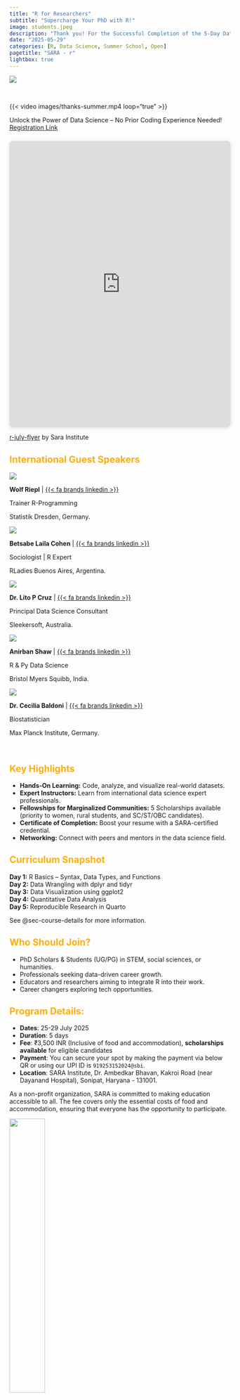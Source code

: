 ```yaml
---
title: "R for Researchers"
subtitle: "Supercharge Your PhD with R!"
image: students.jpeg
description: "Thank you! For the Successful Completion of the 5‑Day Data Science Summer School, “R for Researchers”, held from 25–29 July 2025"
date: "2025-05-29"
categories: [R, Data Science, Summer School, Open]
pagetitle: "SARA - r"
lightbox: true    
---
```


![](images/students.jpeg)

<br>

{{< video images/thanks-summer.mp4 loop="true" >}}


Unlock the Power of Data Science – No Prior Coding Experience Needed! <br> [Registration Link](https://forms.gle/T8oDSyGbyLi7bgF97)

<div style="position: relative; width: 100%; height: 0; padding-top: 129.4118%;
 padding-bottom: 0; box-shadow: 0 2px 8px 0 rgba(63,69,81,0.16); margin-top: 1.6em; margin-bottom: 0.9em; overflow: hidden;
 border-radius: 8px; will-change: transform;">
  <iframe loading="lazy" style="position: absolute; width: 100%; height: 100%; top: 0; left: 0; border: none; padding: 0;margin: 0;"
    src="https://www.canva.com/design/DAGrVLyrhqI/Dpu58fSx16DVxaOT-79VyA/view?embed" allowfullscreen="allowfullscreen" allow="fullscreen">
  </iframe>
</div>
<a href="https:&#x2F;&#x2F;www.canva.com&#x2F;design&#x2F;DAGrVLyrhqI&#x2F;Dpu58fSx16DVxaOT-79VyA&#x2F;view?utm_content=DAGrVLyrhqI&amp;utm_campaign=designshare&amp;utm_medium=embeds&amp;utm_source=link" target="_blank" rel="noopener">r-july-flyer</a> by Sara Institute

::::: {.centering}
# [International Guest Speakers]{style="color:#ffae09"}

:::: {.layout-grid}

::: {.col}
::: {.card}

![](images/wolf.jpg)

**Wolf Riepl** | [{{< fa brands linkedin >}}](https://www.linkedin.com/in/wolfriepl/)

Trainer R-Programming

Statistik Dresden, Germany.

:::
:::

::: {.col}

::: {.card}

![](images/bitsy.jpg)

**Betsabe Laila Cohen** | [{{< fa brands linkedin >}}](https://www.linkedin.com/in/betsabe1984/)

Sociologist | R Expert


RLadies Buenos Aires, Argentina.

:::
:::

::: {.col}
::: {.card}

![](images/lito.png)

**Dr. Lito P Cruz** | [{{< fa brands linkedin >}}](https://www.linkedin.com/in/l-p-cruz-phd/)

Principal Data Science Consultant

Sleekersoft, Australia.

:::
:::

::: {.col}
::: {.card}

![](images/anirban.jpg)

**Anirban Shaw** | [{{< fa brands linkedin >}}](https://www.linkedin.com/in/anirban-shaw/)

R & Py Data Science

Bristol Myers Squibb, India.

:::
:::

::: {.col}
::: {.card}

![](images/cecilia.jpg)

**Dr. Cecilia Baldoni** | [{{< fa brands linkedin >}}](https://www.linkedin.com/in/cecilia-baldoni/)

Biostatistician 

Max Planck Institute, Germany.

:::
:::


::::
:::::

<br>

:::: col
::: card
## [Key Highlights]{style="color:#ffae09"}

- **Hands-On Learning:** Code, analyze, and visualize real-world datasets.
- **Expert Instructors:** Learn from international data science expert professionals.
- **Fellowships for Marginalized Communities:** 5 Scholarships available (priority to women, rural students, and SC/ST/OBC candidates).
- **Certificate of Completion:** Boost your resume with a SARA-certified credential.
- **Networking:** Connect with peers and mentors in the data science field.

## [Curriculum Snapshot]{style="color:#ffae09"}

**Day 1:** R Basics – Syntax, Data Types, and Functions       
**Day 2:** Data Wrangling with dplyr and tidyr          
**Day 3:** Data Visualization using ggplot2        
**Day 4:** Quantitative Data Analysis       
**Day 5:** Reproducible Research in Quarto    

See @sec-course-details for more information.

## [Who Should Join?]{style="color:#ffae09"}

- PhD Scholars & Students (UG/PG) in STEM, social sciences, or humanities.    
- Professionals seeking data-driven career growth.
- Educators and researchers aiming to integrate R into their work.
- Career changers exploring tech opportunities.

## [Program Details:]{style="color:#ffae09"}

-   **Dates**: 25-29 July 2025
-   **Duration**: 5 days
-   **Fee**: ₹3,500 INR (Inclusive of food and accommodation), **scholarships available** for eligible candidates
-   **Payment**: You can secure your spot by making the payment via below QR or using our UPI ID is `919253152024@sbi`.
-   **Location**: SARA Institute, Dr. Ambedkar Bhavan, Kakroi Road (near Dayanand Hospital), Sonipat, Haryana - 131001.

As a non-profit organization, SARA is committed to making education accessible to all. The fee covers only the essential costs of food and accommodation, ensuring that everyone has the opportunity to participate.

![](images/qr-sara.png){width=40% fig-align=center}

:::
::::

<br>

<!-- :::: col -->
<!-- ::: card -->
<!-- ## [Schedule]{style="color:#228B22"} -->

<!-- Arrival of participants on Sunday 20 April 2025. -->

<!-- | Topics (21-25 April 2025)                    | Hours | -->
<!-- |:---------------------------------------------|-------| -->
<!-- | Foundations + Ethics                         | 5     | -->
<!-- | Quantitative Methods (Experiments & Surveys) | 8     | -->
<!-- | Qualitative Methods                          | 6     | -->
<!-- | Mixed Methods + Data Tools                   | 4     | -->
<!-- | Analysis, Reporting, Final Project Workshop  | 7     | -->

<!-- Departure of participants on Saturday 26 April 2025. -->
<!-- ::: -->
<!-- :::: -->

<br>

::: {.card}

## Course Details {#sec-course-details}

**5 Days Courses (9:30 AM to 1:00 PM & 2:00 PM to 5:30 PM; approx 30-35 hours):**

**25-29 July 2025 in Sonipat (HR), India**

<br>

📅 **DAY 1 (Fri 25 July): Introduction to Data Science**

::: {.panel-tabset}

## Online Expert Lecture

**Topic: Functional Programming in R and tidyverse**

By **[Wolf Riepl]{style="color:#ffae09"}** Trainer R-Programming, Germany | [{{< fa brands linkedin >}}](https://www.linkedin.com/in/tankiso-moloi-fcma-cgma-b9443615/)
    
{{< fa clock >}} 25 JULY 4 PM IST.

## In-person sessions

Faculty: Dr. Ajay Kumar Koli

- R & RStudio. 
- Types of operators.  
- RStudio project.  
- Coding using console, script & quarto. 
- Structure of R function.  
- R packages.  
- Create objects. 
- Communicate using quarto. 
- Help from R community.  

:::

<br>

📅 **DAY 2 (Sat 26 July): Data Wrangling with dplyr & tidyr**

::: {.panel-tabset}

## Online Expert Lecture

**Topic: Data Wrangling with the {tidyverse}**

By **[Dr. Cecilia Baldoni]{style="color:#ffae09"}** Biostatistician, Germany [{{< fa brands linkedin >}}](https://www.linkedin.com/in/cecilia-baldoni/)
    
{{< fa clock >}} 26 JULY 4 PM IST.

## In-person sessions

Faculty: Dr. Ajay Kumar Koli

- Introduction to Tidyverse
- Clean and transform messy datasets       
- Data Manipulation with `dplyr`        
- Reshaping Data with `tidyr`    

:::

<br>

📅 **DAY 3 (Sun 27 July): Data Visualization using ggplot2**

::: {.panel-tabset}

## Online Expert Lecture

**Topic: Data Storytelling with R: From CSV to Interactive Visualization using Shiny**

By **[Anirban Shaw]{style="color:#ffae09"}** R & Shiny Expert, India [{{< fa brands linkedin >}}](https://www.linkedin.com/in/anirban-shaw/)
    
{{< fa clock >}} 27 JULY 4 PM IST.

## In-person sessions

Faculty: Dr. Ajay Kumar Koli

- Introduction & first steps. 
- ggplot2 calls. 
- Visualizing distributions. 
- Visualizing relationships.  
- Saving your plots.     
- Common problems.  

:::

<br>

📅 **DAY 4 (Mon 28 July): Quantitative Data Analysis**

::: {.panel-tabset}

## Online Expert Lecture

**Topic: Hypothesis Testing & Forecasting by Regression**

By **[Dr. Lito P Cruz]{style="color:#ffae09"}**, Principal Data Science Consultant, Australia | [{{< fa brands linkedin >}}](https://www.linkedin.com/in/l-p-cruz-phd/)
    
{{< fa clock >}} 28 JULY 4 PM IST.

## In-person sessions

Faculty: Dr. Ajay Kumar Koli

- Data and table manners.  
- Average & Spreads.  
- The normal distribution.  
- From samples to populations.     
- Hypothesis testing - getting confident. 
- Correlation and regression.  

:::

<br>

📅 **DAY 5 (Tue 29 July): Reproducible Research using Quarto**

::: {.panel-tabset}

## Online Expert Lecture

**Topic - From Code to Paper: Reproducible Research with Quarto**

By **[Betsabe Laila Cohen]{style="color:#ffae09"}**, Sociologist & R expert, Argentina | [{{< fa brands linkedin >}}](https://www.linkedin.com/in/betsabe1984/)
    
{{< fa clock >}} 29 JULY 4 PM IST.

## In-person sessions

Faculty: Dr. Ajay Kumar Koli

- Reproducible research.  
- Dynamic thesis, articles and slides.
- Add links and images.  
- Prepare list.  
- Write equations.  
- Prepare tables.  
- Reference management.  
   
:::
:::

<br>

:::: col
::: card

## [Refund Policy]{style="color:#ffae09"}

### **1. Cancellation by Participant**  
- **15+ Days Before Start Date**:  
  - **100% Refund**: Full refund of fees paid.  
- **7–14 Days Before Start Date**:  
  - **50% Refund**: Half of the fees paid.  
- **Less Than 7 Days Before Start Date**:  
  - **No Refund**: Fees are non-refundable.  

**Process**:

- Submit a refund request via email to **sara.institute.info@gmail.com** with:    
  - Participant name  
  - Transaction details (payment ID, date).  
  - Reason for cancellation.
    
- Refunds processed within **7–10 business days** via original payment method.  

### **2. Scholarship Recipients**  
- Scholarship seats are **non-refundable**.  
- If unable to attend, notify SARA **at least 7 days prior** to free the seat for another candidate.  

### **3. Cancellation by SARA**  
- If SARA cancels/reschedules the event:  
  - **100% Refund**: Full refund for all paid participants.  
  - **Option to Transfer**: Join the next cohort at no extra cost.  

### **4. Special Cases**  
- **Medical Emergencies**: Submit a doctor’s certificate for refund consideration (partial/full, case-by-case basis).  
- **Partial Attendance**: No refunds for days attended.  


### **5. Non-Refundable Components**  
- **Administrative Fees**: ₹500 (deducted from all refunds).  

### **Contact for Refunds**  
**Email**: sara.institute.info@gmail.com | 📞 **Call**: 925 315 2024

**Note:** SARA reserves the right to amend this policy. Exceptions apply only with prior written approval.  


:::
::::

<br>

::: {.card}

## Proudly Supported by:

::: {.layout-grid}

::: {.col}
![](images/sonipat-bhawan.png)
:::

:::

We're happy to host you at Dr. Ambedkar Bhawan, on Kakroi Road, Sonipat, Haryana - 131001. Please find the venue's Google Map link for your convenience: [Venue Location](https://maps.app.goo.gl/cKMZxsVUeQEFW3Gj8). 

At Dr. Ambedkar Bhawan, our priority is to ensure your comfort and well-being during your stay. While we may not offer hotel-like amenities, we are committed to providing you with a cozy and welcoming atmosphere.

:::

<br>



<br>

